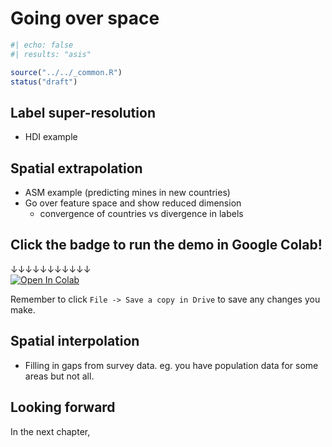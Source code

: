 # Going over space {#sec-model-space}

```r
#| echo: false
#| results: "asis"

source("../../_common.R")
status("draft")
```

## Label super-resolution

- HDI example

## Spatial extrapolation 

- ASM example (predicting mines in new countries)
- Go over feature space and show reduced dimension
  - convergence of countries vs divergence in labels

:::{.callout-note}
# Click the badge to run the demo in Google Colab!

&darr;&darr;&darr;&darr;&darr;&darr;&darr;&darr;&darr;&darr;&darr;  
[![Open In Colab](https://colab.research.google.com/assets/colab-badge.svg)](https://colab.research.google.com/github/cullen-molitor/MOSAIKS-Training-Manual/blob/main/notebooks/demo/09-model_asm_demo.ipynb)  
<!-- &uarr;&uarr;&uarr;&uarr;&uarr;&uarr;&uarr;&uarr;&uarr;&uarr;&uarr;   -->

Remember to click `File -> Save a copy in Drive` to save any changes you make.
:::

## Spatial interpolation

- Filling in gaps from survey data. eg. you have population data for some areas but not all.

::: {.callout-note}
# Looking forward

In the next chapter, 
:::

